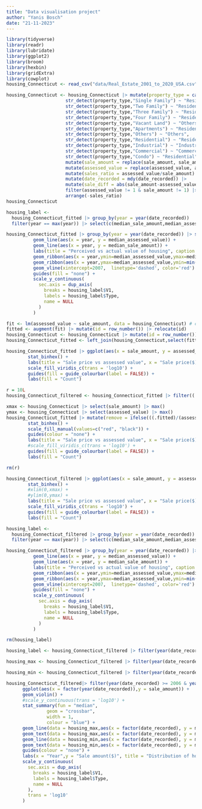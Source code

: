 ```yaml
---
title: "Data visualisation project"
author: "Yanis Bosch"
date: "21-11-2023"
---
```


```r
library(tidyverse)
library(readr)
library(lubridate)
library(ggplot2)
library(broom)
library(hexbin)
library(gridExtra)
library(cowplot)
housing_Connecticut <- read_csv("data/Real_Estate_2001_to_2020_USA.csv",col_types = "cicccdd?cc??") |> rename_with(~ tolower(gsub(" ", "_", .x, fixed = TRUE)))


```

```r
housing_Connecticut <- housing_Connecticut |> mutate(property_type = case_when(
                      str_detect(property_type,"Single Family") ~ "Residential",
                      str_detect(property_type,"Two Family") ~ "Residential",
                      str_detect(property_type,"Three Family") ~ "Residential",
                      str_detect(property_type,"Four Family") ~ "Residential",
                      str_detect(property_type,"Vacant Land") ~ "Others",
                      str_detect(property_type,"Apartments") ~ "Residential",
                      str_detect(property_type,"Others") ~ "Others",
                      str_detect(property_type,"Residential") ~ "Residential",
                      str_detect(property_type,"Industrial") ~ "Industrial",
                      str_detect(property_type,"Commercial") ~ "Commercial",
                      str_detect(property_type,"Condo") ~ "Residential")) |>
                      mutate(sale_amount = replace(sale_amount, sale_amount <= 0, 1))|>
                      mutate(assessed_value = replace(assessed_value, assessed_value <= 0, 1))|>
                      mutate(sales_ratio = assessed_value/sale_amount) |>
                      mutate(date_recorded = mdy(date_recorded)) |>
                      mutate(sale_diff = abs(sale_amount-assessed_value)) |>
                      filter(assessed_value != 1 & sale_amount != 1) |>
                      arrange(-sales_ratio)
housing_Connecticut
```

```r
housing_label <-
  housing_Connecticut_fitted |> group_by(year = year(date_recorded))    |> summarize(across(c(sale_amount,assessed_value),mean,.names = "median_{.col}"))|>
  filter(year == max(year)) |> select(c(median_sale_amount,median_assessed_value)) |> t() |> as_tibble() |> add_column(Type = c("Sale amount","Assessed value")) 

housing_Connecticut_fitted |> group_by(year = year(date_recorded)) |> summarize(across(c(sale_amount,assessed_value),mean,.names = "median_{.col}")) |> ggplot() +
          geom_line(aes(x = year, y = median_assessed_value)) +
          geom_line(aes(x = year, y = median_sale_amount)) +
          labs(title = "Perceived vs actual value of housing", caption = "Area: Connecticut USA", y = "Price($)", x = "Year") +
          geom_ribbon(aes(x = year,ymin=median_assessed_value,ymax=median_sale_amount, fill= "Actual value"), alpha=0.5) +
          geom_ribbon(aes(x = year,ymax=median_assessed_value,ymin=min(median_assessed_value), fill= "Perceived value"), alpha=0.5) +
          geom_vline(xintercept=2007,  linetype='dashed', color='red') +
          guides(fill = "none") +
          scale_y_continuous(
            sec.axis = dup_axis(
              breaks = housing_label$V1,
              labels = housing_label$Type,
              name = NULL
            )
          )
```

```r
fit <- lm(assessed_value ~ sale_amount, data = housing_Connecticut) # create linear model
fitted <- augment(fit) |> mutate(id = row_number()) |> relocate(id)
housing_Connecticut <- housing_Connecticut |> mutate(id = row_number()) |> relocate(id)
housing_Connecticut_fitted <- left_join(housing_Connecticut,select(fitted,c(id,.fitted)),join_by(id))
```

```r
housing_Connecticut_fitted |> ggplot(aes(x = sale_amount, y = assessed_value)) +
        stat_binhex() +
        labs(title = "Sale price vs assessed value", x = "Sale price($)", y = "Assessed value($)",caption = "Area: Connecticut USA") +
        scale_fill_viridis_c(trans = 'log10') + 
        guides(fill = guide_colourbar(label = FALSE)) +
        labs(fill = "Count")
```


```r
r = 10L
housing_Connecticut_filtered <- housing_Connecticut_fitted |> filter((.fitted)/(assessed_value) > 1/r & (.fitted)/(assessed_value) < r)

xmax <- housing_Connecticut |> select(sale_amount) |> max()
ymax <- housing_Connecticut |> select(assessed_value) |> max()
housing_Connecticut_fitted |> mutate(remove = ifelse(((.fitted)/(assessed_value) > 1/r & (.fitted)/(assessed_value) < r),TRUE,FALSE)) |> ggplot(aes(x = sale_amount, y = assessed_value,fill = remove)) +
        stat_binhex() +
        scale_fill_manual(values=c("red", "black")) +
        guides(colour = "none") +
        labs(title = "Sale price vs assessed value", x = "Sale price($)", y = "Assessed value($)",subtitle = "Removal of outliers", count = "Density",caption = "Area: Connecticut USA") +
        #scale_fill_viridis_c(trans = 'log10') + 
        guides(fill = guide_colourbar(label = FALSE)) +
        labs(fill = "Count")

rm(r)

housing_Connecticut_filtered |> ggplot(aes(x = sale_amount, y = assessed_value)) +
        stat_binhex() +
        #xlim(0,xmax) +
        #ylim(0,ymax) +
        labs(title = "Sale price vs assessed value", x = "Sale price($)", y = "Assessed value($)",subtitle = "Removal of outliers",caption = "Area: Connecticut USA") +
        scale_fill_viridis_c(trans = 'log10') + 
        guides(fill = guide_colourbar(label = FALSE)) +
        labs(fill = "Count")
```



```r
housing_label <-
  housing_Connecticut_filtered |> group_by(year = year(date_recorded))    |> summarize(across(c(sale_amount,assessed_value),mean,.names = "median_{.col}"))|>
  filter(year == max(year)) |> select(c(median_sale_amount,median_assessed_value)) |> t() |> as_tibble() |> add_column(Type = c("Sale amount","Assessed value")) 

housing_Connecticut_filtered |> group_by(year = year(date_recorded)) |> summarize(across(c(sale_amount,assessed_value),mean,.names = "median_{.col}")) |> ggplot() +
          geom_line(aes(x = year, y = median_assessed_value)) +
          geom_line(aes(x = year, y = median_sale_amount)) +
          labs(title = "Perceived vs actual value of housing", caption = "Area: Connecticut USA", y = "Price($)", x = "Year") +
          geom_ribbon(aes(x = year,ymin=median_assessed_value,ymax=median_sale_amount, fill= "Actual value"), alpha=0.5) +
          geom_ribbon(aes(x = year,ymax=median_assessed_value,ymin=min(median_assessed_value), fill= "Perceived value"), alpha=0.5) +
          geom_vline(xintercept=2007,  linetype='dashed', color='red') +
          guides(fill = "none") +
          scale_y_continuous(
            sec.axis = dup_axis(
              breaks = housing_label$V1,
              labels = housing_label$Type,
              name = NULL
            )
          )

rm(housing_label)
```






```r
housing_label <- housing_Connecticut_filtered |> filter(year(date_recorded) == 2009) |> summarize(min = min(sale_amount), max = max(sale_amount), med = median(sale_amount)) |> t() |> as_tibble() |> add_column(Type = c("Min","Max","Med"))

housing_max <- housing_Connecticut_filtered |> filter(year(date_recorded) >= 2006 & year(date_recorded) <= 2009) |> group_by(year(date_recorded)) |> summarize(max_amount = max(sale_amount)) |> rename(date_recorded = 'year(date_recorded)') |> ungroup()

housing_min <- housing_Connecticut_filtered |> filter(year(date_recorded) >= 2006 & year(date_recorded) <= 2009) |> group_by(year(date_recorded)) |> summarize(min_amount = min(sale_amount)) |> rename(date_recorded = 'year(date_recorded)') |> ungroup()

housing_Connecticut_filtered|> filter(year(date_recorded) >= 2006 & year(date_recorded) <= 2009) |> group_by(year(date_recorded)) |> 
      ggplot(aes(x = factor(year(date_recorded)),y = sale_amount)) +
      geom_violin() +
      #scale_y_continuous(trans = 'log10') + 
      stat_summary(fun = "median",
               geom = "crossbar", 
               width = 1,
               colour = "blue") +
      geom_line(data = housing_max,aes(x = factor(date_recorded), y = max_amount, group = 1, colour = "max")) +
      geom_text(data = housing_max,aes(x = factor(date_recorded), y = max_amount, label = format(round(as.double(max_amount)/10^6,2), nsmall = 2), hjust = 1.2)) +
      geom_line(data = housing_min,aes(x = factor(date_recorded), y = min_amount, group = 1, colour = "min")) +
      geom_text(data = housing_min,aes(x = factor(date_recorded), y = min_amount, label = format(round(as.double(min_amount)/10^3,2), nsmall = 2), hjust = 1.2)) +
      guides(colour = "none") +
      labs(x = "Year",y = "Sale amount($)", title = "Distribution of house pricing around the 2008 stock market crash", caption = "Area: Connecticut USA") +
      scale_y_continuous(
        sec.axis = dup_axis(
          breaks = housing_label$V1,
          labels = housing_label$Type,
          name = NULL
        ),
        trans = 'log10'
      )
```




